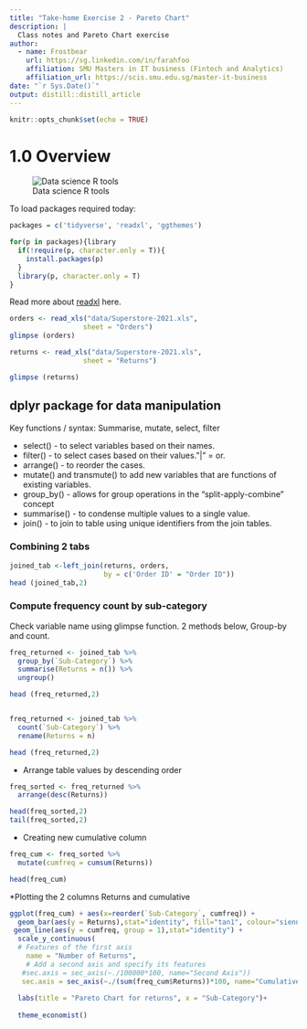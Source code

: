 ```yaml
---
title: "Take-home Exercise 2 - Pareto Chart"
description: |
  Class notes and Pareto Chart exercise
author:
  - name: Frostbear 
    url: https://sg.linkedin.com/in/farahfoo
    affiliation: SMU Masters in IT business (Fintech and Analytics)
    affiliation_url: https://scis.smu.edu.sg/master-it-business
date: "`r Sys.Date()`"
output: distill::distill_article
---
```


```r
knitr::opts_chunk$set(echo = TRUE)
```

# 1.0 Overview
![Data science R tools](C:/farahfoo/VA/pictures/datascience.JPG)

To load packages required today:

```r
packages = c('tidyverse', 'readxl', 'ggthemes')

for(p in packages){library
  if(!require(p, character.only = T)){
    install.packages(p)
  }
  library(p, character.only = T)
}
```
Read more about [readxl](https://readxl.tidyverse.org/) here. 

```r
orders <- read_xls("data/Superstore-2021.xls",
                  sheet = "Orders")
glimpse (orders)

returns <- read_xls("data/Superstore-2021.xls",
                  sheet = "Returns")

glimpse (returns)
```
## dplyr package for data manipulation

Key functions / syntax: Summarise, mutate, select, filter

* select() - to select variables based on their names.
* filter() - to select cases based on their values."|" = or. 
* arrange() - to reorder the cases.
* mutate() and transmute() to add new variables that are functions of existing variables.
* group_by() - allows for group operations in the "split-apply-combine" concept
* summarise() - to condense multiple values to a single value.
* join() - to join to table using unique identifiers from the join tables.

### Combining 2 tabs
```r
joined_tab <-left_join(returns, orders,
                       by = c('Order ID' = "Order ID"))
head (joined_tab,2)
```

### Compute frequency count by sub-category
Check variable name using glimpse function. 2 methods below, Group-by and count. 

```r

freq_returned <- joined_tab %>%
  group_by(`Sub-Category`) %>%
  summarise(Returns = n()) %>%
  ungroup()

head (freq_returned,2)


freq_returned <- joined_tab %>% 
  count(`Sub-Category`) %>%
  rename(Returns = n)

head (freq_returned,2)

```




* Arrange table values by descending order

```r
freq_sorted <- freq_returned %>%
  arrange(desc(Returns))

head(freq_sorted,2)
tail(freq_sorted,2)
```

* Creating new cumulative column

```r
freq_cum <- freq_sorted %>%
  mutate(cumfreq = cumsum(Returns))

head(freq_cum)
```


*Plotting the 2 columns Returns and cumulative

```r

ggplot(freq_cum) + aes(x=reorder(`Sub-Category`, cumfreq)) +
  geom_bar(aes(y = Returns),stat="identity", fill="tan1", colour="sienna3") +
 geom_line(aes(y = cumfreq, group = 1),stat="identity") +
  scale_y_continuous(
  # Features of the first axis
    name = "Number of Returns",
    # Add a second axis and specify its features
   #sec.axis = sec_axis(~./100000*100, name="Second Axis"))
   sec.axis = sec_axis(~./(sum(freq_cum$Returns))*100, name="Cumulative % of returns")) +
  
  labs(title = "Pareto Chart for returns", x = "Sub-Category")+
  
  theme_economist()


```







